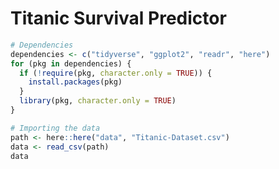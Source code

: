 # Titanic Survival Predictor

```r
# Dependencies
dependencies <- c("tidyverse", "ggplot2", "readr", "here")
for (pkg in dependencies) {
  if (!require(pkg, character.only = TRUE)) {
    install.packages(pkg)
  }
  library(pkg, character.only = TRUE)
}
```

```r
# Importing the data
path <- here::here("data", "Titanic-Dataset.csv")
data <- read_csv(path)
data
```